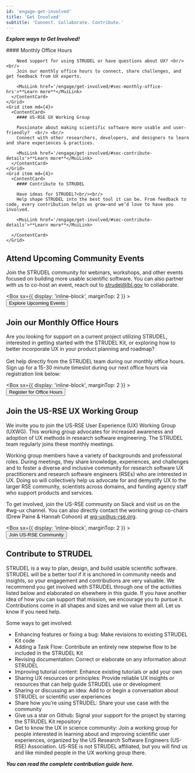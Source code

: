 ```yaml
---
id: 'engage-get-involved'
title: 'Get Involved'
subtitle: 'Connect. Collaborate. Contribute.'
---
```


<Hero>

***Explore ways to Get Involved!***

<Grid container spacing={4}>
    <Grid item md={4}>
      <ContentCard>
        #### Monthly Office Hours

        Need support for using STRUDEL or have questions about UX? <br/> <br/>
        Join our monthly office hours to connect, share challenges, and get feedback from UX experts.
        
        <MuiLink href='/engage/get-involved/#sec-monthly-office-hrs'>**Learn more**</MuiLink>
      </ContentCard>
    </Grid>
    <Grid item md={4}>
      <ContentCard>
        #### US-RSE UX Working Group

        Passionate about making scientific software more usable and user-friendly?  <br/> <br/>
        Connect with other researchers, developers, and designers to learn and share experiences & practices.
        
        <MuiLink href='/engage/get-involved/#sec-contribute-details'>**Learn more**</MuiLink>
      </ContentCard>
    </Grid>
    <Grid item md={4}>
      <ContentCard>
        #### Contribute to STRUDEL

        Have ideas for STRUDEL?<br/><br/>
        Help shape STRUDEL into the best tool it can be. From feedback to code, every contribution helps us grow—and we’d love to have you involved.
        
        <MuiLink href='/engage/get-involved/#sec-contribute-details'>**Learn more**</MuiLink>
        
      </ContentCard>
    </Grid>
  </Grid>

</Hero>

<PageContainer>

<h2 id="sec-monthly-office-hrs">Attend Upcoming Community Events</h2>

Join the STRUDEL community for webinars, workshops, and other events focused on building more usable scientific software. 
You can also partner with us to co-host an event, reach out to <MuiLink href='mailto:strudel@lbl.gov' target='_blank'>strudel@lbl.gov</MuiLink> to collaborate.

  <Box
      sx={{
        display: 'inline-block',
        marginTop: 2
      }}
    >
    <Link to="/engage/events">
        <Button variant="contained">
          Explore Upcoming Events
        </Button>
    </Link>
  </Box>
  

<h2 id="sec-monthly-office-hrs">Join our Monthly Office Hours</h2>

Are you looking for support on a current project utilizing STRUDEL, interested in getting started with the STRUDEL Kit, or exploring how to better incorporate UX in your product planning and roadmap? 
<br/><br/>Get help directly from the STRUDEL team during our monthly office hours. 
<br/>Sign up for a 15-30 minute timeslot during our next office hours via registration link below:

<Box
      sx={{
        display: 'inline-block',
        marginTop: 2
      }}
    >
    <Link to="">
        <Button variant="contained">
          Register for Office Hours
        </Button>
    </Link>
  </Box>

<h2 id="sec-us-rse-wg">Join the US-RSE UX Working Group</h2>

We invite you to join the US-RSE User Experience (UX) Working Group (UXWG). This working group advocates for increased awareness and adoption of UX methods in research software engineering. The STRUDEL team regularly joins these monthly meetings.

Working group members have a variety of backgrounds and professional roles. During meetings, they share knowledge, experiences, and challenges and to foster a diverse and inclusive community for research software UX practitioners and research software engineers (RSEs) who are interested in UX. Doing so will collectively help us advocate for and demystify UX to the larger RSE community, scientists across domains, and funding agency staff who support products and services.

To get involved, <MuiLink href='https://docs.google.com/forms/d/e/1FAIpQLSdJbPczGHFN8mfMFu_YQym508OzFtOZxfSzr1sOoINxaMmiaw/viewform' target='_blank'>join the US-RSE community on Slack</MuiLink> and visit us on the <MuiLink href='https://usrse.slack.com/messages/wg-ux' target='_blank'>#wg-ux</MuiLink>  channel. You can also directly contact the working group co-chairs (Drew Paine & Hannah Cohoon) at <MuiLink href='mailto:wg-ux@us-rse.org' target='_blank'>wg-ux@us-rse.org</MuiLink>.

<Box
      sx={{
        display: 'inline-block',
        marginTop: 2
      }}
    >
    <Link to="https://docs.google.com/forms/d/e/1FAIpQLSdJbPczGHFN8mfMFu_YQym508OzFtOZxfSzr1sOoINxaMmiaw/viewform">
        <Button variant="contained">
          Join US-RSE Community
        </Button>
    </Link>
  </Box>

<h2 id="sec-contribute-details">Contribute to STRUDEL</h2>


STRUDEL is a way to plan, design, and build usable scientific software. STRUDEL will be a better tool if it is anchored in community needs and insights, so your engagement and contributions are very valuable. We recommend you get involved with STRUDEL through one of the activities listed below and elaborated on elsewhere in this guide. If you have another idea of how you can support that mission, we encourage you to pursue it. Contributions come in all shapes and sizes and we value them all. Let us know if you <MuiLink href='https://github.com/strudel-science/strudel-kit/blob/main/CONTRIBUTING.md#getting-help' target='_blank'>need help</MuiLink>.

Some ways to get involved:

- <MuiLink href='https://github.com/strudel-science/strudel-kit/blob/main/CONTRIBUTING.md#proposing-or-adding-a-feature' target='_blank'>Enhancing features</MuiLink> or <MuiLink href='https://github.com/strudel-science/strudel-kit/blob/main/CONTRIBUTING.md#filing-or-fixing-a-bug' target='_blank'>fixing a bug</MuiLink>: Make revisions to existing STRUDEL Kit code
- <MuiLink href='https://github.com/strudel-science/strudel-kit/blob/main/CONTRIBUTING.md#proposing-or-adding-a-new-task-flow' target='_blank'>Adding a Task Flow</MuiLink>: Contribute an entirely new stepwise flow to be included in the STRUDEL Kit
- <MuiLink href='https://github.com/strudel-science/strudel-kit/blob/main/CONTRIBUTING.md#revising-the-docs' target='_blank'>Revising documentation</MuiLink>: Correct or elaborate on any information about STRUDEL
- <MuiLink href='https://github.com/strudel-science/strudel-kit/blob/main/CONTRIBUTING.md#improving-guides' target='_blank'>Improving tutorial content</MuiLink>: Enhance existing tutorials or add your own
- <MuiLink href='https://github.com/strudel-science/strudel-kit/blob/main/CONTRIBUTING.md#sharing-ux-resources-or-principles' target='_blank'>Sharing UX resources or principles</MuiLink>: Provide reliable UX insights or resources that can help guide STRUDEL use or development
- <MuiLink href='https://github.com/strudel-science/strudel-kit/blob/main/CONTRIBUTING.md#contributing-to-a-discussion' target='_blank'>Sharing or discussing an idea</MuiLink>: Add to or begin a conversation about STRUDEL or scientific user experiences
- <MuiLink href='https://github.com/strudel-science/strudel-kit/blob/main/CONTRIBUTING.md#adding-an-example' target='_blank'>Share how you’re using STRUDEL</MuiLink>: Share your use case with the community
- <MuiLink href='https://github.com/strudel-science/strudel-kit' target='_blank'>Give us a star on Github</MuiLink>: Signal your support for the project by <MuiLink href='https://docs.github.com/en/get-started/exploring-projects-on-github/saving-repositories-with-stars' target='_blank'>starring</MuiLink> the STRUDEL Kit repository
- <MuiLink href='https://us-rse.org/wg/ux/' target='_blank'>Get to know the UX in science community</MuiLink>: Join a working group for people interested in learning about and improving scientific user experiences, organized by the US Research Software Engineers (US-RSE) Association. US-RSE is not STRUDEL affiliated, but you will find us and like minded people in the UX working group there.

***You can read the <MuiLink href='https://github.com/strudel-science/strudel-kit/blob/main/CONTRIBUTING.md' target='_blank'>complete contribution guide here</MuiLink>.***

</PageContainer>